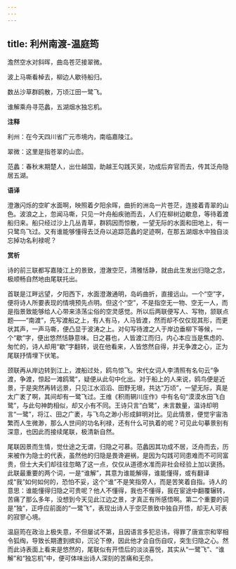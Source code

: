 ```yaml
---
---
---
```

title: 利州南渡-温庭筠
---

澹然空水对斜晖，曲岛苍茫接翠微。

波上马嘶看棹去，柳边人歇待船归。

数丛沙草群鸥散，万顷江田一鹭飞。

谁解乘舟寻范蠡，五湖烟水独忘机。

**注释**

利州：在今天四川省广元市境内，南临嘉陵江。

翠微：这里是指苍翠的山峦。

范蠡：春秋末期楚人，出仕越国，助越王勾践灭吴，功成后弃官而去，传其泛舟隐居五湖。

**语译**

澄澈闪烁的空旷水面啊，映照着夕阳余晖，曲折的洲岛一片苍茫，连接着青翠的山色。波浪之上，忽闻马嘶，只见一叶舟船疾驰而去，人们在柳树边歇息，等待着渡船归来。船只经过沙上几丛青草，群鸥因而惊散，一望无际的水面和田地上，有一只鹭鸟飞过。又有谁能够懂得去泛舟以追踪范蠡的足迹啊，在那五湖烟水中独自淡忘掉功名利禄呢？

**赏析**

诗的前三联都写嘉陵江上的景致，澄澈空茫，清雅恬静，就由此生发出归隐之念，极顺畅自然地由尾联托出。

首联是江畔远望，夕阳西下，水面澄澈通明，岛屿曲折，直接远山。一个“空”字，便将诗人所要表现的情境预先点明。但这个“空”，不是指空无一物、空无一人，而是指景致能够给人心带来涤荡尘俗的空灵感觉。所以后两联便写人、写物，颔联点题——“南渡”，先写渡船之上，有人有马，人马皆渡，然而却不仅仅现其形，而更状其声，一声马嘶，便凸显于波涛之上。对句写待渡之人于岸边垂柳下等候，一个“歇”字，便出悠然恬静意味。日之暮也，人皆渡江而归，内心本应当是焦虑的、匆忙的，诗人却用“歇”字翻转，说在他看来，人皆悠然自得，并无争渡之心，正为尾联抒情埋下伏笔。

颈联再从岸边转到江上，渡船过处，鸥鸟惊飞。宋代女词人李清照有名句云“争渡，争渡，惊起一滩鸥鹭”，疑便从此句中化出。对于船上的人来说，鸥鸟便是近景，于是突然再转远景，只见江水滔滔、田野无垠，共达“万顷”，一望无际，真是太广袤了啊，其间却有一鹭飞过。王维《积雨辋川庄作》中有名句“漠漠水田飞白鹭”，与此句神韵相似，却又小有不同。王诗只言“白鹭”，未言数量，温诗却明言“一鹭”，将江、田之广袤，与飞鸟之渺小形成鲜明对比。见此情景，便觉宇宙浩繁而人生微渺，那么人世间的功名利禄，还有什么可执着的呢？可见此句摹景别有深意，也因此而接续尾联，极清新自然。

尾联因景而生情，觉仕途之无谓，归隐之可慕。范蠡因其功成不居，泛舟而去，历来被作为隐士的代表，虽然他的归隐是畏谗避祸，是因为勾践可同患难而不可同富贵，但士大夫们却往往忽略了这一点，仅仅从道德水准而非社会经验上加以褒扬。此联最重要的两个词，一是“谁解”，其意为谁能解得，谁能懂得，或有翻译成“我”如何如何的，恐怕不妥，这个“谁”不是笑指旁人，而是苦笑着自指。诗人的意思：谁能懂得归隐之可贵呢？他人不懂得，我也不懂得，我在宦途中翻覆辗转，苦痛了那么多年，没想到今天见此江边之景，才真正有所感悟啊。第二个重要的词是“独”，正呼应前面的“一鹭飞”，表现出诗人于空茫景致中独自开悟，却无人可表的寂寥心境。

温庭筠在政治上极失意，不但屡试不第，且因语言多犯忌讳，得罪了唐宣宗和宰相令狐绹，导致长期遭到摈抑，沉沦下僚，因此他才会自伤自叹，突生归隐之心。然而此诗表面上看来是悠然的，尾联似有开悟后的淡淡喜悦，其实从“一鹭飞”、“谁解”和“独忘机”中，便可体味出诗人深刻的苦痛和无奈。